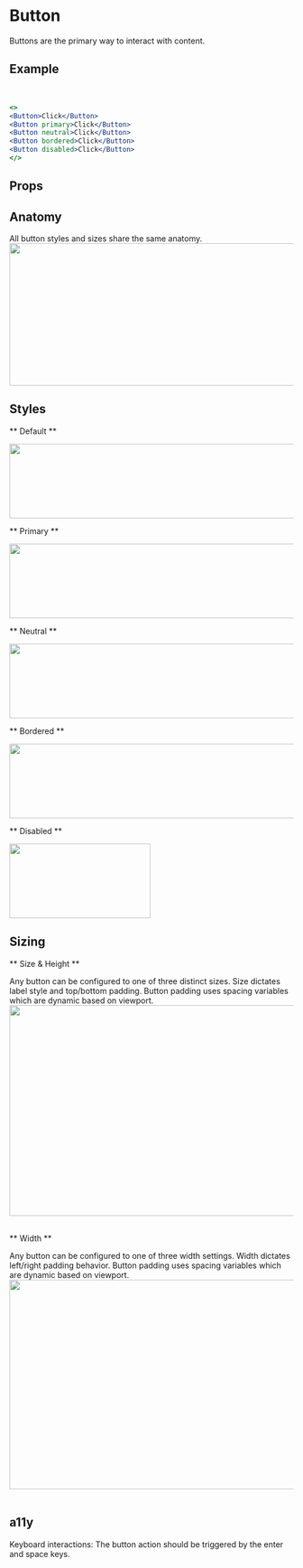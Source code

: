 
# Button
Buttons are the primary way to interact with content.

## Example
<Example /><br/>

```.jsx
<>
<Button>Click</Button>
<Button primary>Click</Button>
<Button neutral>Click</Button>
<Button bordered>Click</Button>
<Button disabled>Click</Button>
</>
```

## Props
<PropsTable propMetaData={Button.__docgenInfo} />

## Anatomy
All button styles and sizes share the same anatomy.
<img src="/static/docs-images/button-anatomy.png" width="810" height="252" />

## Styles

** Default **

<img src="/static/docs-images/button-secondary-states.png" width="810" height="132" />
<br/>

** Primary **

<img src="/static/docs-images/button-primary-states.png" width="810" height="132" />
<br/>

** Neutral **

<img src="/static/docs-images/button-neutral-states.png" width="810" height="132" />
<br/>

** Bordered **

<img src="/static/docs-images/button-bordered-states.png" width="810" height="132" />
<br/>

** Disabled **

<img src="/static/docs-images/button-disabled-states.png" width="250" height="132" />




## Sizing

** Size & Height **

Any button can be configured to one of three distinct sizes. Size dictates label style and top/bottom padding. Button padding uses spacing variables which are dynamic based on viewport.
<br/>
<img src="/static/docs-images/button-sizing-size.png" width="600" height="373" />
<br/><br/>

** Width **

Any button can be configured to one of three width settings. Width dictates left/right padding behavior. Button padding uses spacing variables which are dynamic based on viewport.
<br/>
<img src="/static/docs-images/button-sizing-width.png" width="600" height="371" />
<br/><br/>

## a11y
Keyboard interactions: The button action should be triggered by the enter and space keys.


